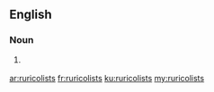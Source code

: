 ==English==

===Noun===
{{head|en|noun plural form}}

# {{label|en|obsolete}} {{plural of|ruricolist|lang=en}}

[[ar:ruricolists]]
[[fr:ruricolists]]
[[ku:ruricolists]]
[[my:ruricolists]]